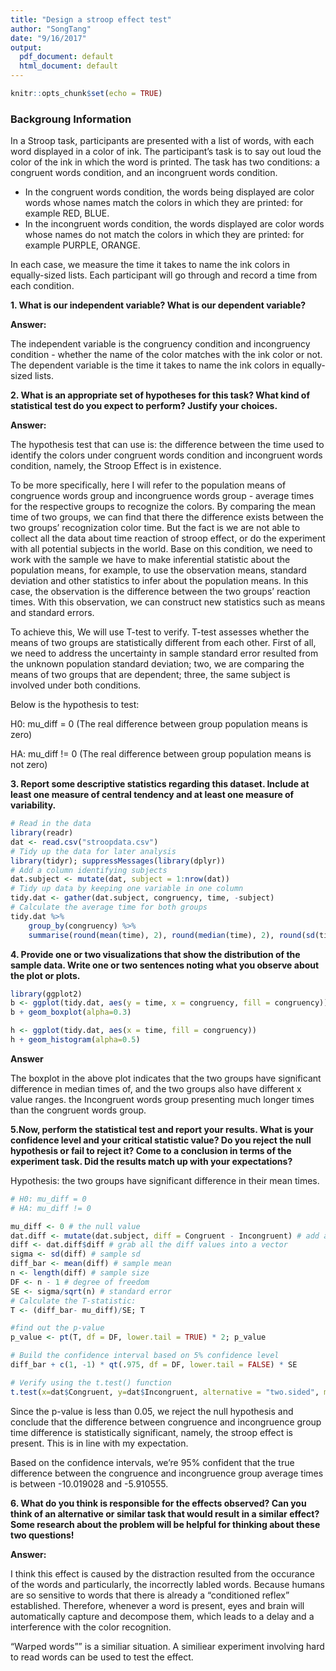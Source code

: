 ```yaml
---
title: "Design a stroop effect test"
author: "SongTang"
date: "9/16/2017"
output:
  pdf_document: default
  html_document: default
---
```


```r
knitr::opts_chunk$set(echo = TRUE)
```

### Backgroung Information
In a Stroop task, participants are presented with a list of words, with each word displayed in a color of ink. The participant’s task is to say out loud the color of the ink in which the word is printed. 
The task has two conditions: a congruent words condition, and an incongruent words condition. 

- In the congruent words condition, the words being displayed are color words whose names match the colors in which they are printed: for example RED, BLUE. 
- In the incongruent words condition, the words displayed are color words whose names do not match the colors in which they are printed: for example PURPLE, ORANGE. 

In each case, we measure the time it takes to name the ink colors in equally-sized lists. Each participant will go through and record a time from each condition.


**1. What is our independent variable? What is our dependent variable? **

**Answer:**

The independent variable is the congruency condition and incongruency condition - whether the name of the color matches with the ink color or not. The dependent variable is the time it takes to name the ink colors in equally-sized lists.

**2.  What is an appropriate set of hypotheses for this task? What kind of statistical test do you expect to perform? Justify your choices.**

**Answer:**

The hypothesis test that can use is: the difference between the time used to identify the colors under congruent words condition and incongruent words condition, namely, the Stroop Effect is in existence.

To be more specifically, here I will refer to the population means of congruence words group and incongruence words group - average times for the respective groups to recognize the colors. By comparing the mean time of two groups, we can find that there the difference exists between the two groups' recognization color time. But the fact is we are not able to collect all the data about time reaction of stroop effect, or do the experiment with all potential subjects in the world. 
Base on this condition, we need to work with the sample we have to make inferential statistic about the population means, for example, to use the observation means, standard deviation and other statistics to infer about the population means. In this case, the observation is the difference between the two groups’ reaction times. With this observation, we can construct new statistics such as means and standard errors.

To achieve this, We will use T-test to verify. T-test assesses whether the means of two groups are statistically different from each other. First of all, we need to address the uncertainty in sample standard error resulted from the unknown population standard deviation; two, we are comparing the means of two groups that are dependent; three, the same subject is involved under both conditions.

Below is the hypothesis to test:

H0: mu_diff = 0 (The real difference between group population means is zero)

HA: mu_diff != 0 (The real difference between group population means is not zero)



**3. Report some descriptive statistics regarding this dataset. Include at least one measure of central tendency and at least one measure of variability.**

```r
# Read in the data
library(readr)
dat <- read.csv("stroopdata.csv")
# Tidy up the data for later analysis
library(tidyr); suppressMessages(library(dplyr)) 
# Add a column identifying subjects
dat.subject <- mutate(dat, subject = 1:nrow(dat))
# Tidy up data by keeping one variable in one column
tidy.dat <- gather(dat.subject, congruency, time, -subject)
# Calculate the average time for both groups
tidy.dat %>%
    group_by(congruency) %>%
    summarise(round(mean(time), 2), round(median(time), 2), round(sd(time), 2), round(var(time), 2))
```


**4. Provide one or two visualizations that show the distribution of the sample data. Write one or two sentences noting what you observe about the plot or plots.**

```r
library(ggplot2)
b <- ggplot(tidy.dat, aes(y = time, x = congruency, fill = congruency))
b + geom_boxplot(alpha=0.3)
```
```r
h <- ggplot(tidy.dat, aes(x = time, fill = congruency))
h + geom_histogram(alpha=0.5)
```

**Answer**

The boxplot in the above plot indicates that the two groups have significant difference in median times of, and the two groups also have different x value ranges. the Incongruent words group presenting much longer times than the congruent words group.

**5.Now, perform the statistical test and report your results. What is your confidence level and your critical statistic value? Do you reject the null hypothesis or fail to reject it? Come to a conclusion in terms of the experiment task. Did the results match up with your expectations?**

Hypothesis: the two groups have significant difference in their mean times.
```r
# H0: mu_diff = 0
# HA: mu_diff != 0

mu_diff <- 0 # the null value
dat.diff <- mutate(dat.subject, diff = Congruent - Incongruent) # add a new diff column
diff <- dat.diff$diff # grab all the diff values into a vector
sigma <- sd(diff) # sample sd
diff_bar <- mean(diff) # sample mean
n <- length(diff) # sample size
DF <- n - 1 # degree of freedom
SE <- sigma/sqrt(n) # standard error
# Calculate the T-statistic:
T <- (diff_bar- mu_diff)/SE; T
```
```r
#find out the p-value
p_value <- pt(T, df = DF, lower.tail = TRUE) * 2; p_value
```

```r
# Build the confidence interval based on 5% confidence level
diff_bar + c(1, -1) * qt(.975, df = DF, lower.tail = FALSE) * SE
```

```r
# Verify using the t.test() function
t.test(x=dat$Congruent, y=dat$Incongruent, alternative = "two.sided", mu = 0, paired = TRUE, conf.level = 0.95)
```

Since the p-value is less than 0.05, we reject the null hypothesis and conclude that the difference between congruence and incongruence group time difference is statistically significant, namely, the stroop effect is present. This is in line with my expectation.

Based on the confidence intervals, we’re 95% confident that the true difference between the congruence and incongruence group average times is between -10.019028 and -5.910555.

**6. What do you think is responsible for the effects observed? Can you think of an alternative or similar task that would result in a similar effect? Some research about the problem will be helpful for thinking about these two questions!**

**Answer:**

I think this effect is caused by the distraction resulted from the occurance of the words and particularly, the incorrectly labled words. Because humans are so sensitive to words that there is already a “conditioned reflex” established. Therefore, whenever a word is present, eyes and brain will automatically capture and decompose them, which leads to a delay and a interference with the color recognition.

“Warped words”" is a similiar situation. A similiear experiment involving hard to read words can be used to test the effect.

